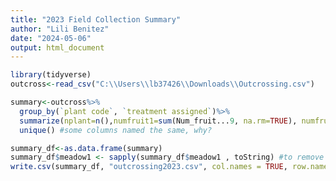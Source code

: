 ```yaml
---
title: "2023 Field Collection Summary"
author: "Lili Benitez"
date: "2024-05-06"
output: html_document
---
```


```r
library(tidyverse)
outcross<-read_csv("C:\\Users\\lb37426\\Downloads\\Outcrossing.csv")

summary<-outcross%>%
  group_by(`plant code`, `treatment assigned`)%>%
  summarize(nplant=n(),numfruit1=sum(Num_fruit...9, na.rm=TRUE), numfruit2=sum(Num_fruit...17, na.rm=TRUE),numSeed=sum(Num_seeds, na.rm=TRUE), numflowers=sum(Num_flowers, na.rm=TRUE), openflw=sum(Num_open_flw, na.rm=TRUE),meadow1= list(unique(meadow)))%>%
  unique() #some columns named the same, why?

summary_df<-as.data.frame(summary)
summary_df$meadow1 <- sapply(summary_df$meadow1 , toString) #to remove the list element
write.csv(summary_df, "outcrossing2023.csv", col.names = TRUE, row.names=FALSE)
```
